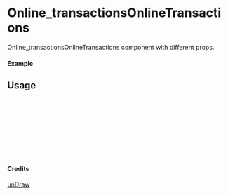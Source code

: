 
<Meta of={Online_transactionsOnlineTransactions} title="unDraw/Online_transactionsOnlineTransactions" />

# Online_transactionsOnlineTransactions

Online_transactionsOnlineTransactions component with different props.

#### Example

<Canvas of={Online_transactionsOnlineTransactions.Primary} />

## Usage

```ts
import { Online_transactionsOnlineTransactions } from "yadl-ui";

const Example = () => {
  return (
      <Online_transactionsOnlineTransactions />
  );
};

export default Example;
```

#### Credits
[unDraw](https://undraw.co/illustrations)

